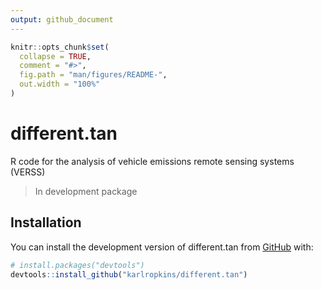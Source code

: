 ```yaml
---
output: github_document
---
```


<!-- README.md is generated from README.Rmd. Please edit that file -->

```r
knitr::opts_chunk$set(
  collapse = TRUE,
  comment = "#>",
  fig.path = "man/figures/README-",
  out.width = "100%"
)
```

# different.tan

<!-- badges: start -->
<!-- badges: end -->

R code for the analysis of vehicle emissions remote sensing systems (VERSS)

> In development package

## Installation

You can install the development version of different.tan from [GitHub](https://github.com/) with:

``` r
# install.packages("devtools")
devtools::install_github("karlropkins/different.tan")
```

